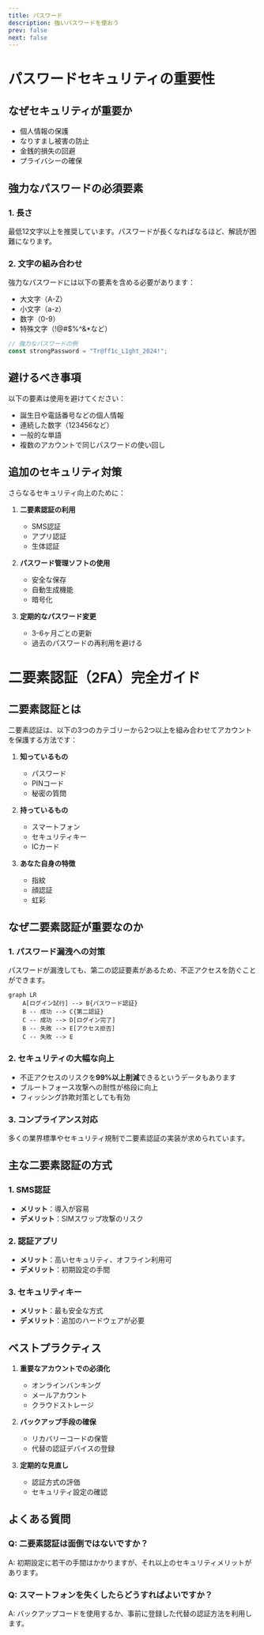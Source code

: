 ```yaml
---
title: パスワード
description: 強いパスワードを使おう
prev: false
next: false
---
```


# パスワードセキュリティの重要性

## なぜセキュリティが重要か

- 個人情報の保護
- なりすまし被害の防止
- 金銭的損失の回避
- プライバシーの確保

## 強力なパスワードの必須要素

### 1. 長さ

最低12文字以上を推奨しています。パスワードが長くなればなるほど、解読が困難になります。

### 2. 文字の組み合わせ

強力なパスワードには以下の要素を含める必要があります：

- 大文字（A-Z）
- 小文字（a-z）
- 数字（0-9）
- 特殊文字（!@#$%^&\*など）

```js
// 強力なパスワードの例
const strongPassword = "Tr@ff1c_L1ght_2024!";
```

## 避けるべき事項

以下の要素は使用を避けてください：

- 誕生日や電話番号などの個人情報
- 連続した数字（123456など）
- 一般的な単語
- 複数のアカウントで同じパスワードの使い回し

## 追加のセキュリティ対策

さらなるセキュリティ向上のために：

1. **二要素認証の利用**

   - SMS認証
   - アプリ認証
   - 生体認証

2. **パスワード管理ソフトの使用**

   - 安全な保存
   - 自動生成機能
   - 暗号化

3. **定期的なパスワード変更**
   - 3-6ヶ月ごとの更新
   - 過去のパスワードの再利用を避ける

# 二要素認証（2FA）完全ガイド

## 二要素認証とは

二要素認証は、以下の3つのカテゴリーから2つ以上を組み合わせてアカウントを保護する方法です：

1. **知っているもの**

   - パスワード
   - PINコード
   - 秘密の質問

2. **持っているもの**

   - スマートフォン
   - セキュリティキー
   - ICカード

3. **あなた自身の特徴**
   - 指紋
   - 顔認証
   - 虹彩

## なぜ二要素認証が重要なのか

### 1. パスワード漏洩への対策

パスワードが漏洩しても、第二の認証要素があるため、不正アクセスを防ぐことができます。

```mermaid
graph LR
    A[ログイン試行] --> B{パスワード認証}
    B -- 成功 --> C{第二認証}
    C -- 成功 --> D[ログイン完了]
    B -- 失敗 --> E[アクセス拒否]
    C -- 失敗 --> E
```

### 2. セキュリティの大幅な向上

- 不正アクセスのリスクを**99%以上削減**できるというデータもあります
- ブルートフォース攻撃への耐性が格段に向上
- フィッシング詐欺対策としても有効

### 3. コンプライアンス対応

多くの業界標準やセキュリティ規制で二要素認証の実装が求められています。

## 主な二要素認証の方式

### 1. SMS認証

- **メリット**：導入が容易
- **デメリット**：SIMスワップ攻撃のリスク

### 2. 認証アプリ

- **メリット**：高いセキュリティ、オフライン利用可
- **デメリット**：初期設定の手間

### 3. セキュリティキー

- **メリット**：最も安全な方式
- **デメリット**：追加のハードウェアが必要

## ベストプラクティス

1. **重要なアカウントでの必須化**

   - オンラインバンキング
   - メールアカウント
   - クラウドストレージ

2. **バックアップ手段の確保**

   - リカバリーコードの保管
   - 代替の認証デバイスの登録

3. **定期的な見直し**
   - 認証方式の評価
   - セキュリティ設定の確認

## よくある質問

### Q: 二要素認証は面倒ではないですか？

A: 初期設定に若干の手間はかかりますが、それ以上のセキュリティメリットがあります。

### Q: スマートフォンを失くしたらどうすればよいですか？

A: バックアップコードを使用するか、事前に登録した代替の認証方法を利用します。
